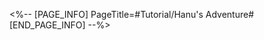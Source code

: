 <%-- [PAGE_INFO]
PageTitle=#Tutorial/Hanu's Adventure#
[END_PAGE_INFO] --%>
{{Tutorial
|sort      = 605901
|title     = Hanu's Adventure
|subtitle  = 
|type      = 
|about     = 
|image1    = Tutorial Hanu's Adventure 1.png{{subst:void|<!--$UPLOAD:<<SpriteOutput/TutorialPic/TutorialPage_605901.png>-<Tutorial Hanu's Adventure 1.png>-<Tutorial Files>>-->}}
|text1     = Using the fantastic rockets built by the Origami Bird, Hanu can quickly shift between the ends of different rockets to reach places otherwise inaccessible.
}}